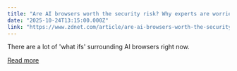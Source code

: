 ```yaml
---
title: "Are AI browsers worth the security risk? Why experts are worried"
date: "2025-10-24T13:15:00.000Z"
link: "https://www.zdnet.com/article/are-ai-browsers-worth-the-security-risk-why-experts-are-worried/"
---
```


There are a lot of 'what ifs' surrounding AI browsers right now.

[Read more](https://www.zdnet.com/article/are-ai-browsers-worth-the-security-risk-why-experts-are-worried/)
